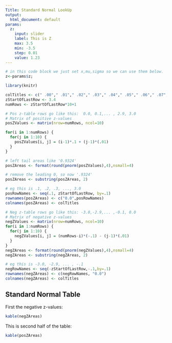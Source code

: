 ```yaml
---
Title: Standard Normal LookUp
output:
  html_document: default
params:
  z:
    input: slider
    label: This is Z
    max: 3.5
    min: -3.5
    step: 0.01
    value: 1.23
---
```


```r
# in this code block we just set x,mu,sigma so we can use them below.
z<-params$z; 
```

```r
library(knitr)

colTitles <- c(" .00"," .01"," .02"," .03"," .04"," .05"," .06"," .07"," .08"," .09")
zStartOfLastRow <- 3.4
numRows <- zStartOfLastRow*10+1

# Pos z-table rows go like this:  0.0, 0.1,... , 2.9, 3.0
# Matrix of positive z-values
posZValues <- matrix(nrow=numRows, ncol=10)

for(i in 1:numRows) {
  for(j in 1:10) {
    posZValues[i, j] = (i-1)*.1 + (j-1)*(.01)
  }
}

# left tail areas like '0.9324' 
posZAreas <- format(round(pnorm(posZValues),4),nsmall=4)

# remove the leading 0, so now '.9324' 
posZAreas <- substring(posZAreas, 2)

# eg this is .1, .2, .3, ..., 3.0 
posRowNames <- seq(.1, zStartOfLastRow, by=.1)
rownames(posZAreas) <- c("0.0",posRowNames)
colnames(posZAreas) <- colTitles

# Neg z-table rows go like this: -3.0,-2.9,... ,-0.1, 0.0 
# Matrix of negative z-values
negZValues <- matrix(nrow=numRows, ncol=10)
for(i in 1:numRows) {
  for(j in 1:10) {
    negZValues[i, j] = (numRows-i)*(-.1) - (j-1)*(.01)
  }
}
negZAreas <- format(round(pnorm(negZValues),4),nsmall=4)
negZAreas <- substring(negZAreas, 2)

# eg this is -3.0, -2.9, ... , -.1
negRowNames <- seq(-zStartOfLastRow,-.1,by=.1)
rownames(negZAreas) <- c(negRowNames, "0.0")
colnames(negZAreas) <- colTitles
```

## Standard Normal Table 

First the negative z-values:  

```r
kable(negZAreas)
```

This is second half of the table:

```r
kable(posZAreas)
```
